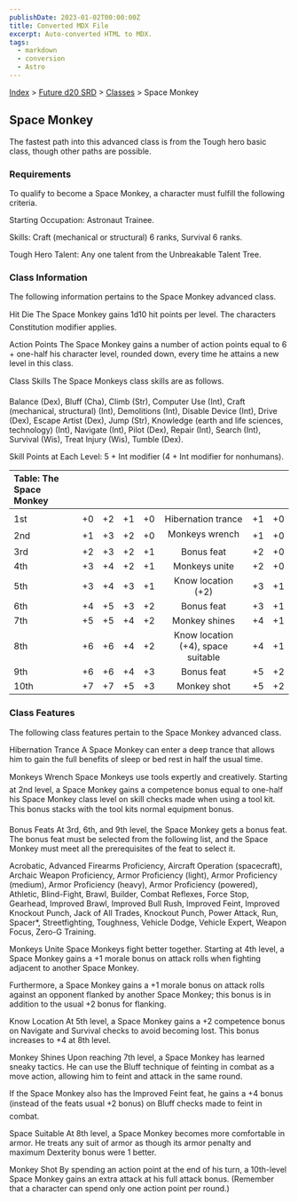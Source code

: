 ```yaml
---
publishDate: 2023-01-02T00:00:00Z
title: Converted MDX File
excerpt: Auto-converted HTML to MDX.
tags:
  - markdown
  - conversion
  - Astro
---
```


[Index](-index) > [Future d20 SRD](future-d20-srd-index) > [Classes](future-d20-srd-classes-index) > Space Monkey

## Space Monkey

The fastest path into this advanced class is from the Tough hero basic class, though other paths are possible.

### Requirements

To qualify to become a Space Monkey, a character must fulfill the following criteria.

Starting Occupation: Astronaut Trainee.

Skills: Craft (mechanical or structural) 6 ranks, Survival 6 ranks.

Tough Hero Talent: Any one talent from the Unbreakable Talent Tree.

### Class Information

The following information pertains to the Space Monkey advanced class.

Hit Die
The Space Monkey gains 1d10 hit points per level. The characters Constitution modifier applies.

Action Points
The Space Monkey gains a number of action points equal to 6 + one-half his character level, rounded down, every time he attains a new level in this class.

Class Skills
The Space Monkeys class skills are as follows.

Balance (Dex), Bluff (Cha), Climb (Str), Computer Use (Int), Craft (mechanical, structural) (Int), Demolitions (Int), Disable Device (Int), Drive (Dex), Escape Artist (Dex), Jump (Str), Knowledge (earth and life sciences, technology) (Int), Navigate (Int), Pilot (Dex), Repair (Int), Search (Int), Survival (Wis), Treat Injury (Wis), Tumble (Dex).

Skill Points at Each Level: 5 + Int modifier (4 + Int modifier for nonhumans).

| Table: The Space Monkey |     |     |     |     |                                    |     |     |
| :---------------------- | :-: | :-: | :-: | :-: | :--------------------------------: | :-: | --: |
|                         |     |     |     |     |                                    |     |     |
| 1st                     | +0  | +2  | +1  | +0  |         Hibernation trance         | +1  |  +0 |
| 2nd                     | +1  | +3  | +2  | +0  |           Monkeys wrench           | +1  |  +0 |
| 3rd                     | +2  | +3  | +2  | +1  |             Bonus feat             | +2  |  +0 |
| 4th                     | +3  | +4  | +2  | +1  |           Monkeys unite            | +2  |  +0 |
| 5th                     | +3  | +4  | +3  | +1  |         Know location (+2)         | +3  |  +1 |
| 6th                     | +4  | +5  | +3  | +2  |             Bonus feat             | +3  |  +1 |
| 7th                     | +5  | +5  | +4  | +2  |           Monkey shines            | +4  |  +1 |
| 8th                     | +6  | +6  | +4  | +2  | Know location (+4), space suitable | +4  |  +1 |
| 9th                     | +6  | +6  | +4  | +3  |             Bonus feat             | +5  |  +2 |
| 10th                    | +7  | +7  | +5  | +3  |            Monkey shot             | +5  |  +2 |

### Class Features

The following class features pertain to the Space Monkey advanced class.

Hibernation Trance
A Space Monkey can enter a deep trance that allows him to gain the full benefits of sleep or bed rest in half the usual
time.

Monkeys Wrench
Space Monkeys use tools expertly and creatively. Starting at 2nd level, a Space Monkey gains a competence bonus equal to one-half his Space Monkey class level on skill checks made when using a tool kit. This bonus stacks with the tool kits normal equipment bonus.

Bonus Feats
At 3rd, 6th, and 9th level, the Space Monkey gets a bonus feat. The bonus feat must be selected from the following list, and the Space Monkey must meet all the prerequisites of the feat to select it.

Acrobatic, Advanced Firearms Proficiency, Aircraft Operation (spacecraft), Archaic Weapon Proficiency, Armor Proficiency (light), Armor Proficiency (medium), Armor Proficiency (heavy), Armor Proficiency (powered), Athletic, Blind-Fight, Brawl, Builder, Combat Reflexes, Force Stop, Gearhead, Improved Brawl, Improved Bull Rush, Improved Feint, Improved Knockout Punch, Jack of All Trades, Knockout Punch, Power Attack, Run, Spacer\*, Streetfighting, Toughness, Vehicle Dodge, Vehicle Expert, Weapon Focus, Zero-G Training.

Monkeys Unite
Space Monkeys fight better together. Starting at 4th level, a Space Monkey gains a +1 morale bonus on attack rolls when fighting adjacent to another Space Monkey.

Furthermore, a Space Monkey gains a +1 morale bonus on attack rolls against an opponent flanked by another Space Monkey; this bonus is in addition to the usual +2 bonus for flanking.

Know Location
At 5th level, a Space Monkey gains a +2 competence bonus on Navigate and Survival checks to avoid becoming lost. This bonus increases to +4 at 8th level.

Monkey Shines
Upon reaching 7th level, a Space Monkey has learned sneaky tactics. He can use the Bluff technique of feinting in combat as a move action, allowing him to feint and attack in the same round.

If the Space Monkey also has the Improved Feint feat, he gains a +4 bonus (instead of the feats usual +2 bonus) on Bluff checks made to feint in combat.

Space Suitable
At 8th level, a Space Monkey becomes more comfortable in armor. He treats any suit of armor as though its armor penalty and maximum Dexterity bonus were 1 better.

Monkey Shot
By spending an action point at the end of his turn, a 10th-level Space Monkey gains an extra attack at his full attack
bonus. (Remember that a character can spend only one action point per round.)
